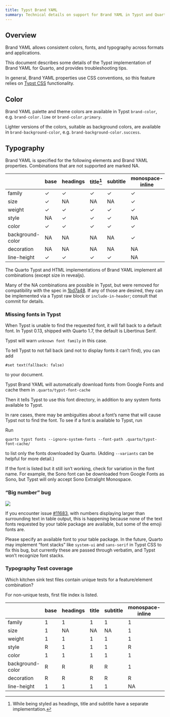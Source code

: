 ```yaml
---
title: Typst Brand YAML
summary: Technical details on support for Brand YAML in Typst and Quarto
---
```


## Overview

Brand YAML allows consistent colors, fonts, and typography across formats and applications.

This document describes some details of the Typst implementation of Brand YAML for Quarto, and provides troubleshooting tips.

In general, Brand YAML properties use CSS conventions, so this feature relies on [Typst CSS](typst-css.qmd) functionality.

## Color

Brand YAML palette and theme colors are available in Typst `brand-color`, e.g. `brand-color.lime` or `brand-color.primary`.

Lighter versions of the colors, suitable as background colors, are available in `brand-background-color`, e.g. `brand-background-color.success`.

## Typography

Brand YAML is specified for the following elements and Brand YAML properties. Combinations that are not supported are marked NA.


|                  | base | headings | title[^1] | subtitle | monospace-inline | monospace-block | link  |
|------------------|------|----------|-----------|----------|------------------|-----------------|-------|
| family           |   ✓  |    ✓     |     ✓     |    ✓     |        ✓         |        ✓        |   NA  |
| size             |   ✓  |    NA    |     NA    |    NA    |        ✓         |        ✓        |   NA  |
| weight           |   ✓  |    ✓     |     ✓     |    ✓     |        ✓         |        ✓        |   ✓   |
| style            |  NA  |    ✓     |     ✓     |    ✓     |        NA        |        NA       |   NA  |
| color            |   ✓  |    ✓     |     ✓     |    ✓     |        ✓         |        ✓        |   ✓   |
| background-color |  NA  |    NA    |     NA    |    NA    |        ✓         |        ✓        |   ✓   |
| decoration       |  NA  |    NA    |     NA    |    NA    |        NA        |        NA       |   ✓   |
| line-height      |   ✓  |    ✓     |     ✓     |    ✓     |        NA        |        ✓        |   NA  |

[^1]: While being styled as headings, title and subtitle have a separate implementation.

The Quarto Typst and HTML implementations of Brand YAML implement all combinations (except size in revealjs).

Many of the NA combinations are possible in Typst, but were removed for compatibility with the spec in [1bd7a48](https://github.com/quarto-dev/quarto-cli/commit/1bd7a48a41fe683abf6437b55b3d4f4370ef347b). If any of those are desired, they can be implemented via a Typst raw block or `include-in-header`; consult that commit for details.

### Missing fonts in Typst

When Typst is unable to find the requested font, it will fall back to a default font. In Typst 0.13, shipped with Quarto 1.7, the default is Libertinus Serif.

Typst will warn `unknown font family` in this case.

To tell Typst to not fall back (and not to display fonts it can't find), you can add

```typst
#set text(fallback: false)
```

to your document.

Typst Brand YAML will automatically download fonts from Google Fonts and cache them in `.quarto/typst-font-cache`

Then it tells Typst to use this font directory, in addition to any system fonts available to Typst.

In rare cases, there may be ambiguities about a font's name that will cause Typst not to find the font. To see if a font is available to Typst, run

Run

```
quarto typst fonts --ignore-system-fonts --font-path .quarto/typst-font-cache/
```

to list only the fonts downloaded by Quarto. (Adding ``--variants`` can be helpful for more detail.)

If the font is listed but it still isn't working, check for variation in the font name. For example, the Sono font can be downloaded from Google Fonts as Sono, but Typst will only accept Sono Extralight Monospace.

### "Big number" bug

![](big-number-bug.png)

If you encounter issue [#11683](https://github.com/quarto-dev/quarto-cli/issues/11683), with numbers displaying larger than surrounding text in table output, this is happening because none of the text fonts requested by your table package are available, but some of the emoji fonts are.

Please specify an available font to your table package. In the future, Quarto may implement "font stacks" like `system-ui` and `sans-serif` in Typst CSS to fix this bug, but currently these are passed through verbatim, and Typst won't recognize font stacks.

### Typography Test coverage

Which kitchen sink test files contain unique tests for a feature/element combination?

For non-unique tests, first file index is listed.

|                  | base | headings |   title   | subtitle | monospace-inline | monospace-block | link  |
|------------------|------|----------|-----------|----------|------------------|-----------------|-------|
| family           |   1  |    1     |     1     |    1     |        1         |        1        |   R   |
| size             |   1  |    NA    |     NA    |    NA    |        1         |        1        |   R   |
| weight           |   1  |    1     |     1     |    1     |        1         |        2        |   2   |
| style            |   R  |    1     |     1     |    1     |        R         |        R        |   R   |
| color            |   1  |    1     |     1     |    1     |        1         |        1        |   1   |
| background-color |   R  |    R     |     R     |    R     |        1         |        1        |   1   |
| decoration       |   R  |    R     |     R     |    R     |        R         |        R        |   1   |
| line-height      |   1  |    1     |     1     |    1     |        NA        |        1        |   NA  |

